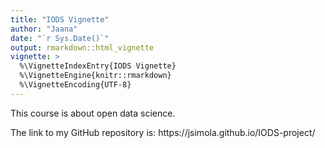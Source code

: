 ```yaml
---
title: "IODS Vignette"
author: "Jaana"
date: "`r Sys.Date()`"
output: rmarkdown::html_vignette
vignette: >
  %\VignetteIndexEntry{IODS Vignette}
  %\VignetteEngine{knitr::rmarkdown}
  %\VignetteEncoding{UTF-8}
---
```



This course is about open data science. 

The link to my GitHub repository is:
https://jsimola.github.io/IODS-project/